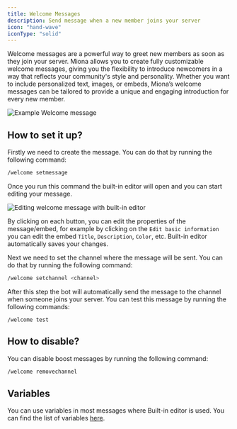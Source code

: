 ```yaml
---
title: Welcome Messages
description: Send message when a new member joins your server
icon: "hand-wave"
iconType: "solid"
---
```

Welcome messages are a powerful way to greet new members as soon as they join your server. Miona allows you to create fully customizable welcome messages, giving you the flexibility to introduce newcomers in a way that reflects your community's style and personality. Whether you want to include personalized text, images, or embeds, Miona’s welcome messages can be tailored to provide a unique and engaging introduction for every new member.

<Frame caption="Example Welcome message">
    <img src="/images/welcome/example-welcome.png" alt="Example Welcome message"/>
</Frame>

## How to set it up?
Firstly we need to create the message. You can do that by running the following command:
```sh
/welcome setmessage
```
Once you run this command the built-in editor will open and you can start editing your message.

<Frame caption="Editing welcome message with built-in editor">
    <img src="/images/welcome/editing-welcome.png" alt="Editing welcome message with built-in editor"/>
</Frame>

By clicking on each button, you can edit the properties of the message/embed, for example by clicking on the `Edit basic information` you can edit the embed `Title`, `Description`, `Color`, etc.
<Note>
Built-in editor automatically saves your changes.
</Note>

Next we need to set the channel where the message will be sent. You can do that by running the following command:
```sh
/welcome setchannel <channel>
```

After this step the bot will automatically send the message to the channel when someone joins your server.
You can test this message by running the following commands:
```
/welcome test
```

## How to disable?
You can disable boost messages by running the following command:
```sh
/welcome removechannel
```

## Variables
You can use variables in most messages where Built-in editor is used.
You can find the list of variables [here](/variables).